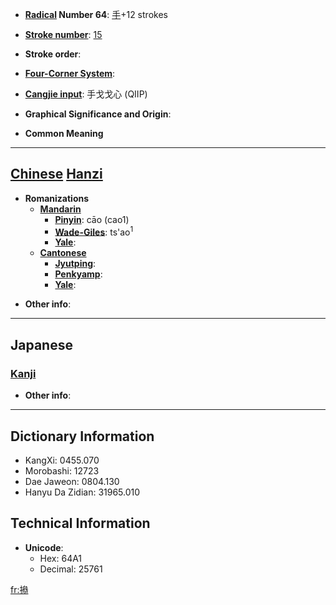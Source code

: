 * '''[[Wiktionary:Chinese radical index| Radical]] Number 64''': [[Wiktionary:Chinese radical index 手|手]]+12 strokes

* '''[[Wiktionary:Chinese total strokes index|Stroke number]]''': [[Wiktionary:Chinese total strokes index 15|15]]

* '''Stroke order''': 

* '''[[Wiktionary:Chinese four corner index|Four-Corner System]]''': 

* '''[[Wiktionary:Chinese Cangjie index|Cangjie input]]''': 手戈戈心 (QIIP)

* '''Graphical Significance and Origin''': 

* '''Common Meaning'''

----

== [[Chinese]] [[Hanzi]] ==

* '''Romanizations'''
** '''[[Mandarin]]'''
*** '''[[Pinyin]]''': cāo (cao1)
*** '''[[Wade-Giles]]''': ts'ao<sup>1</sup>
*** '''[[Yale]]''': 
** '''[[Cantonese]]'''
*** '''[[Jyutping]]''':
*** '''[[Penkyamp]]''': 
*** '''[[Yale]]''': 

* '''Other info''': 

----

==Japanese==
===[[Kanji]]===
{{kanji|on readings=[[そう]] (sō), [[さん]] (san)|kun readings=[[みさお]] (misao), [[あやつる]] (ayatsuru)}}

* '''Other info''':  

----

== Dictionary Information ==

* KangXi: 0455.070
* Morobashi: 12723
* Dae Jaweon: 0804.130
* Hanyu Da Zidian: 31965.010

== Technical Information ==

* '''Unicode''':
** Hex: 64A1
** Decimal: 25761

[[fr:撡]]